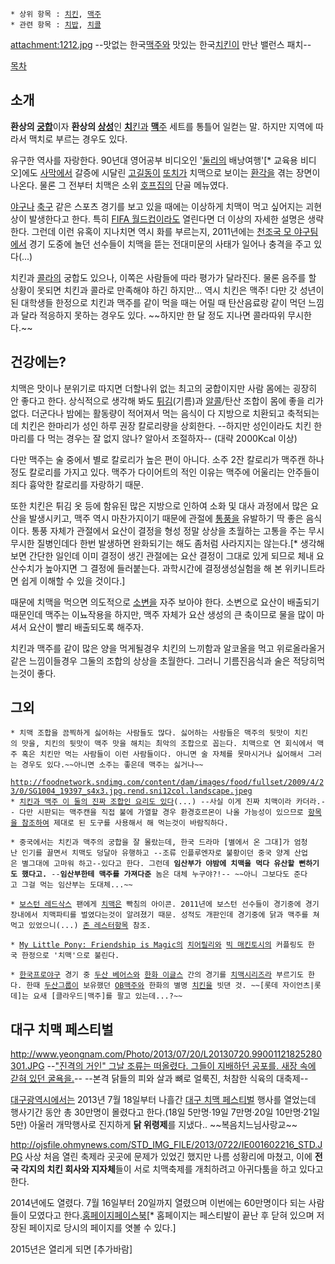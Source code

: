  * 상위 항목 : [[치킨]], [[맥주]]
 * 관련 항목 : [[치밥]], [[치콜]]

attachment:1212.jpg
--맛없는 한국[[맥주]]와 맛있는 한국[[치킨]]이 만난 밸런스 패치--

[[목차]]
== 소개 ==
'''환상의 [[궁합]]'''이자 '''환상의 [[상성]]'''인 [[치킨|'''치'''킨]]과 [[맥주|'''맥'''주]] 세트를 통틀어 일컫는 말. 하지만 지역에 따라서 맥치로 부르는 경우도 있다.

유구한 역사를 자랑한다. 90년대 영어공부 비디오인 '[[둘리]]의 배낭여행'[* 교육용 비디오]에도 [[사막]]에서 갈증에 시달린 [[고길동]]이 [[또치]]가 치맥으로 보이는 [[환각]]을 겪는 장면이 나온다. 물론 그 전부터 치맥은 소위 [[호프]]집의 단골 메뉴였다.

[[야구]]나 [[축구]] 같은 스포츠 경기를 보고 있을 때에는 이상하게 치맥이 먹고 싶어지는 괴현상이 발생한다고 한다. 특히 [[FIFA 월드컵]]이라도 열린다면 더 이상의 자세한 설명은 생략한다. 그런데 이런 유혹이 지나치면 역시 화를 부르는지, 2011년에는 [[보스턴 레드삭스|천조국 모 야구팀]]에서 경기 도중에 놀던 선수들이 치맥을 뜯는 전대미문의 사태가 일어나 충격을 주고 있다(...)

치킨과 [[콜라]]의 궁합도 있으나, 이쪽은 사람들에 따라 평가가 달라진다. 물론 음주를 할 상황이 못되면 치킨과 콜라로 만족해야 하긴 하지만... 역시 치킨은 맥주! 다만 갓 성년이 된 대학생들 한정으로 치킨과 맥주를 같이 먹을 때는 어릴 때 탄산음료랑 같이 먹던 느낌과 달라 적응하지 못하는 경우도 있다. ~~하지만 한 달 정도 지나면 콜라따위 무시한다.~~

== 건강에는? ==
치맥은 맛이나 분위기로 따지면 더할나위 없는 최고의 궁합이지만 사람 몸에는 굉장히 안 좋다고 한다. 상식적으로 생각해 봐도 [[튀김]](기름)과 [[알콜]]/탄산 조합이 몸에 좋을 리가 없다. 더군다나 밤에는 활동량이 적어져서 먹는 음식이 다 지방으로 치환되고 축적되는데 치킨은 한마리가 성인 하루 권장 칼로리량을 상회한다. --하지만 성인이라도 치킨 한마리를 다 먹는 경우는 잘 없지 않나? 알아서 조절하자-- (대략 2000Kcal 이상)

다만 맥주는 술 중에서 별로 칼로리가 높은 편이 아니다. 소주 2잔 칼로리가 맥주캔 하나 정도 칼로리를 가지고 있다. 맥주가 다이어트의 적인 이유는 맥주에 어울리는 안주들이 죄다 흉악한 칼로리를 자랑하기 때문.

또한 치킨은 튀김 옷 등에 함유된 많은 지방으로 인하여 소화 및 대사 과정에서 많은 요산을 발생시키고, 맥주 역시 마찬가지이기 때문에 관절에 [[통풍]]을 유발하기 딱 좋은 음식이다. 통풍 자체가 관절에서 요산이 결정을 형성 정말 상상을 초월하는 고통을 주는 무시무시한 질병인데다 한번 발생하면 완화되기는 해도 좀처럼 사라지지는 않는다.[* 생각해보면 간단한 일인데 이미 결정이 생긴 관절에는 요산 결정이 그대로 있게 되므로 체내 요산수치가 높아지면 그 결정에 들러붙는다. 과학시간에 결정생성실험을 해 본 위키니트라면 쉽게 이해할 수 있을 것이다.] 

때문에 치맥을 먹으면 의도적으로 [[소변]]을 자주 보아야 한다. 소변으로 요산이 배출되기 때문인데 맥주는 이뇨작용을 하지만, 맥주 자체가 요산 생성의 큰 축이므로 물을 많이 마셔서 요산이 빨리 배출되도록 해주자. 

치킨과 맥주를 같이 많은 양을 먹게될경우 치킨의 느끼함과 알코올을 먹고 위로올라올거같은 느낌이들경우  그둘의 조합의 상상을 초월한다. 그러니 기름진음식과 술은 적당히먹는것이 좋다.
== 그외 ==
 * 치맥 조합을 끔찍하게 싫어하는 사람들도 많다. 싫어하는 사람들은 맥주의 뒷맛이 치킨의 맛을, 치킨의 뒷맛이 맥주 맛을 해치는 최악의 조합으로 꼽는다. 치맥으로 연 회식에서 맥주 혹은 치킨만 먹는 사람들이 이런 사람들이다. 아니면 술 자체를 못마시거나 싫어해서 그러는 경우도 있다.~~아니면 소주는 좋은데 맥주는 싫거나~~

 http://foodnetwork.sndimg.com/content/dam/images/food/fullset/2009/4/23/0/SG1004_19397_s4x3.jpg.rend.sni12col.landscape.jpeg
 * [[비어 캔 치킨|치킨과 맥주 이 둘의 진짜 조합인 요리도 있다]](...) --사실 이게 진짜 치맥이라 카더라.-- 다만 시판되는 맥주캔을 직접 불에 가열할 경우 환경호르몬이 나올 가능성이 있으므로 [[비어 캔 치킨|항목을 참조]]하여 제대로 된 도구를 사용해서 해 먹는것이 바람직하다.

 * 중국에서는 치킨과 맥주의 궁합을 잘 몰랐는데, 한국 드라마 [별에서 온 그대]가 엄청난 인기를 끌면서 치맥도 덩달아 유행하고 --조류 인플루엔자로 불황이던 중국 양계 산업은 별그대에 고마워 하고--있다고 한다. 그런데 '''임산부가 야밤에 치맥을 먹다 유산할 뻔하기도 했다고.''' --'''임산부한테 맥주를 가져다준''' 놈은 대체 누구야?!-- ~~아니 그보다도 준다고 그걸 먹는 임산부는 도대체...~~

 * [[보스턴 레드삭스]] 팬에게 [[치맥]]은 빡침의 아이콘. 2011년에 보스턴 선수들이 경기중에 경기장내에서 치맥파티를 벌였다는것이 알려졌기 때문. 성적도 개판인데 경기중에 닭과 맥주를 쳐먹고 있었으니(...) [[존 레스터]]항목 참조.

 * [[My Little Pony: Friendship is Magic]]의 [[치어릴리]]와 [[빅 매킨토시]]의 커플링도 한국 한정으로 '치맥'으로 불린다.

 * [[한국프로야구]] 경기 중 [[두산 베어스]]와 [[한화 이글스]] 간의 경기를 [[치맥]][[시리즈]]라 부르기도 한다. 한때 [[두산]]그룹이 보유했던 [[OB맥주]]와 한화의 별명 [[치킨]]을 빗댄 것. ~~[롯데 자이언츠|롯데]는 요새 [클라우드|맥주]를 팔고 있는데...?~~

== 대구 치맥 페스티벌 ==
http://www.yeongnam.com/Photo/2013/07/20/L20130720.99001121825280301.JPG
--[["진격의 거인" 그날 조류는 떠올렸다. 그들이 지배하던 공포를. 새장 속에 갇혀 있던 굴욕을.]]--
--본격 닭들의 피와 살과 뼈로 얼룩진, 처참한 식육의 대축제--

[[대구광역시]]에서는 2013년 7월 18일부터 나흘간 [http://www.chimc.or.kr/2013/ 대구 치맥 페스티벌] 행사를 열었는데 행사기간 동안 총 30만명이 몰렸다고 한다.(18일 5만명·19일 7만명·20일 10만명·21일 5만) 아울러 개막행사로 진지하게 '''닭 위령제'''를 지냈다.. ~~복음치느님사랑교~~

http://ojsfile.ohmynews.com/STD_IMG_FILE/2013/0722/IE001602216_STD.JPG
사상 처음 열린 축제라 곳곳에 문제가 있었긴 했지만 나름 성황리에 마쳤고, 이에 '''전국 각지의 치킨 회사와 지자체'''들이 서로 치맥축제를 개최하려고 아귀다툼을 하고 있다고 한다.

2014년에도 열렸다. 7월 16일부터 20일까지 열렸으며 이번에는 60만명이다 되는 사람들이 모였다고 한다.[http://www.chimc.or.kr/2014/ 홈페이지][https://www.facebook.com/chimac2014 페이스북][* 홈페이지는 페스티발이 끝난 후 닫혀 있으며 저장된 페이지로 당시의 페이지를 엿볼 수 있다.]

2015년은 열리게 되면 [추가바람]
